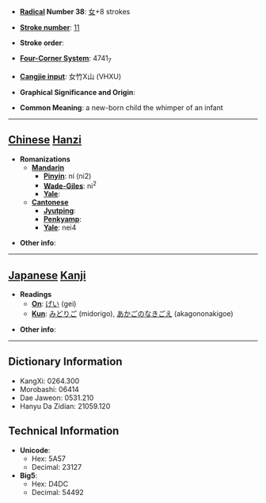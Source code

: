 * '''[[Wiktionary:Chinese radical index| Radical]] Number 38''': [[Wiktionary:Chinese radical index 女|女]]+8 strokes

* '''[[Wiktionary:Chinese total strokes index|Stroke number]]''': [[Wiktionary:Chinese total strokes index 11|11]]

* '''Stroke order''': 

* '''[[Wiktionary:Chinese four corner index|Four-Corner System]]''': 4741<sub>7</sub>

* '''[[Wiktionary:Chinese Cangjie index|Cangjie input]]''': 女竹X山 (VHXU)

* '''Graphical Significance and Origin''': 

* '''Common Meaning''': a new-born child the whimper of an infant

----

== [[Chinese]] [[Hanzi]] ==

* '''Romanizations'''
** '''[[Mandarin]]'''
*** '''[[Pinyin]]''': ní (ni2)
*** '''[[Wade-Giles]]''': ni<sup>2</sup>
*** '''[[Yale]]''': 
** '''[[Cantonese]]'''
*** '''[[Jyutping]]''':
*** '''[[Penkyamp]]''': 
*** '''[[Yale]]''': nei4

* '''Other info''': 

----

== [[Japanese]] [[Kanji]] ==

* '''Readings'''
** '''[[On]]''': [[げい]] (gei)
** '''[[Kun]]''': [[みどりご]] (midorigo), [[あかごのなきごえ]] (akagononakigoe)

* '''Other info''':  

----

== Dictionary Information ==

* KangXi: 0264.300
* Morobashi: 06414
* Dae Jaweon: 0531.210
* Hanyu Da Zidian: 21059.120

== Technical Information ==

* '''Unicode''':
** Hex: 5A57
** Decimal: 23127
* '''Big5''':
** Hex: D4DC
** Decimal: 54492
